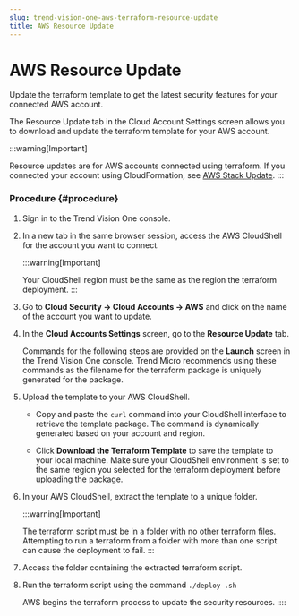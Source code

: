 ```yaml
---
slug: trend-vision-one-aws-terraform-resource-update
title: AWS Resource Update
---
```

# AWS Resource Update

Update the terraform template to get the latest security features for your connected AWS account.

The Resource Update tab in the Cloud Account Settings screen allows you to download and update the terraform template for your AWS account.

:::warning[Important]

Resource updates are for AWS accounts connected using terraform. If you connected your account using CloudFormation, see [AWS Stack Update](stack-update.mdx).
:::

### Procedure {#procedure}

1.  Sign in to the Trend Vision One console.

2.  In a new tab in the same browser session, access the AWS CloudShell for the account you want to connect.

    :::warning[Important]

    Your CloudShell region must be the same as the region the terraform deployment.
    :::

3.  Go to **Cloud Security → Cloud Accounts → AWS** and click on the name of the account you want to update.

4.  In the **Cloud Accounts Settings** screen, go to the **Resource Update** tab.

    Commands for the following steps are provided on the **Launch** screen in the Trend Vision One console. Trend Micro recommends using these commands as the filename for the terraform package is uniquely generated for the package.

5.  Upload the template to your AWS CloudShell.

    - Copy and paste the `curl` command into your CloudShell interface to retrieve the template package. The command is dynamically generated based on your account and region.

    - Click **Download the Terraform Template** to save the template to your local machine. Make sure your CloudShell environment is set to the same region you selected for the terraform deployment before uploading the package.

6.  In your AWS CloudShell, extract the template to a unique folder.

    :::warning[Important]

    The terraform script must be in a folder with no other terraform files. Attempting to run a terraform from a folder with more than one script can cause the deployment to fail.
    :::

7.  Access the folder containing the extracted terraform script.

8.  Run the terraform script using the command `./deploy .sh`

    AWS begins the terraform process to update the security resources.
::::

